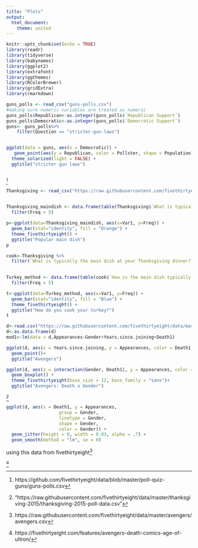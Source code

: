 ```yaml
---
title: "Plots"
output: 
  html_document:
    theme: united
---
```


```r
knitr::opts_chunk$set(echo = TRUE)
library(readr)
library(tidyverse)
library(babynames)
library(ggplot2)
library(extrafont)
library(ggthemes)
library(RColorBrewer)
library(gridExtra)
library(rmarkdown)
```

```r
guns_polls <- read_csv("guns-polls.csv")
#making sure numeric variables are treated as numeric
guns_polls$Republican<-as.integer(guns_polls$`Republican Support`)
guns_polls$Democratic<-as.integer(guns_polls$`Democratic Support`)
guns<- guns_polls%>%
    filter(Question == "stricter-gun-laws") 


ggplot(data = guns, aes(x = Democratic)) +
   geom_point(aes(y = Republican, color = Pollster, shape = Population), size = 5) +
  theme_solarized(light = FALSE) +
  ggtitle("stricter gun laws")
    
```
^[https://github.com/fivethirtyeight/data/blob/master/poll-quiz-guns/guns-polls.csv]

```r
Thanksgiving <- read_csv("https://raw.githubusercontent.com/fivethirtyeight/data/master/thanksgiving-2015/thanksgiving-2015-poll-data.csv") 
  

Thanksgiving_maindish <- data.frame(table(Thanksgiving$`What is typically the main dish at your Thanksgiving dinner?`)) %>%
  filter(Freq > 5)

p<-ggplot(data=Thanksgiving_maindish, aes(x=Var1, y=Freq)) +
  geom_bar(stat="identity", fill = "Orange") +
  theme_fivethirtyeight() +
  ggtitle("Popular main dish")
p
```



```r

cook<-Thanksgiving %>%
  filter(`What is typically the main dish at your Thanksgiving dinner?`== "Turkey")
  

Turkey_method <- data.frame(table(cook$`How is the main dish typically cooked?`)) %>%
  filter(Freq > 5)

t<-ggplot(data=Turkey_method, aes(x=Var1, y=Freq)) +
  geom_bar(stat="identity", fill = "Blue") +
  theme_fivethirtyeight() +
  ggtitle("How do you cook your turkey?")
t
```

```r
d<-read.csv("https://raw.githubusercontent.com/fivethirtyeight/data/master/avengers/avengers.csv")
d<-as.data.frame(d)
mod1<-lm(data = d,Appearances~Gender+Years.since.joining+Death1)
```



```r
ggplot(d, aes(x = Years.since.joining, y = Appearances, color = Death1,shape=Gender))+
  geom_point()+
  ggtitle("Avengers")
```



```r
ggplot(d, aes(x = interaction(Gender, Death1), y = Appearances, color = Death1, shape=Gender))+
  geom_boxplot() +
  theme_fivethirtyeight(base_size = 12, base_family = "sans")+
  ggtitle("Avengers: Death x Gender")
```
^["https://raw.githubusercontent.com/fivethirtyeight/data/master/thanksgiving-2015/thanksgiving-2015-poll-data.csv"]


```r
ggplot(d, aes(x = Death1, y = Appearances, 
                    group = Gender, 
                    linetype = Gender, 
                    shape = Gender,
                    color = Gender)) +
  geom_jitter(height = 0, width = 0.03, alpha = .7) +
  geom_smooth(method = "lm", se = 0)
```

using this data from fivethirtyeight^[https://raw.githubusercontent.com/fivethirtyeight/data/master/avengers/avengers.csv]

^[https://fivethirtyeight.com/features/avengers-death-comics-age-of-ultron/]






